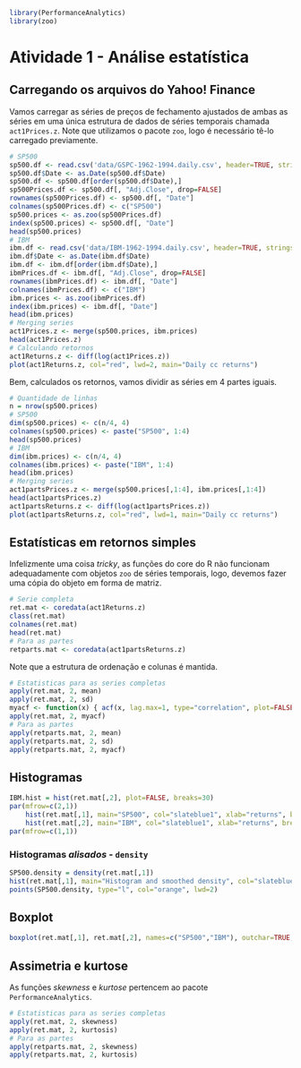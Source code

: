 
```r
library(PerformanceAnalytics)
library(zoo)
```

# Atividade 1 - Análise estatística

## Carregando os arquivos do Yahoo! Finance

Vamos carregar as séries de preços de fechamento ajustados de ambas as séries em uma única estrutura de dados de séries temporais chamada `act1Prices.z`.
Note que utilizamos o pacote `zoo`, logo é necessário tê-lo carregado previamente.

```r
# SP500
sp500.df <- read.csv('data/GSPC-1962-1994.daily.csv', header=TRUE, stringsAsFactors=FALSE)
sp500.df$Date <- as.Date(sp500.df$Date)
sp500.df <- sp500.df[order(sp500.df$Date),]
sp500Prices.df <- sp500.df[, "Adj.Close", drop=FALSE]
rownames(sp500Prices.df) <- sp500.df[, "Date"]
colnames(sp500Prices.df) <- c("SP500")
sp500.prices <- as.zoo(sp500Prices.df)
index(sp500.prices) <- sp500.df[, "Date"]
head(sp500.prices)
# IBM
ibm.df <- read.csv('data/IBM-1962-1994.daily.csv', header=TRUE, stringsAsFactors=FALSE)
ibm.df$Date <- as.Date(ibm.df$Date)
ibm.df <- ibm.df[order(ibm.df$Date),]
ibmPrices.df <- ibm.df[, "Adj.Close", drop=FALSE]
rownames(ibmPrices.df) <- ibm.df[, "Date"]
colnames(ibmPrices.df) <- c("IBM")
ibm.prices <- as.zoo(ibmPrices.df)
index(ibm.prices) <- ibm.df[, "Date"]
head(ibm.prices)
# Merging series
act1Prices.z <- merge(sp500.prices, ibm.prices)
head(act1Prices.z)
# Calculando retornos
act1Returns.z <- diff(log(act1Prices.z))
plot(act1Returns.z, col="red", lwd=2, main="Daily cc returns")
```

Bem, calculados os retornos, vamos dividir as séries em 4 partes iguais.

```r
# Quantidade de linhas
n = nrow(sp500.prices)
# SP500
dim(sp500.prices) <- c(n/4, 4)
colnames(sp500.prices) <- paste("SP500", 1:4)
head(sp500.prices)
# IBM
dim(ibm.prices) <- c(n/4, 4)
colnames(ibm.prices) <- paste("IBM", 1:4)
head(ibm.prices)
# Merging series
act1partsPrices.z <- merge(sp500.prices[,1:4], ibm.prices[,1:4])
head(act1partsPrices.z)
act1partsReturns.z <- diff(log(act1partsPrices.z))
plot(act1partsReturns.z, col="red", lwd=1, main="Daily cc returns")
```



## Estatísticas em retornos simples

Infelizmente uma coisa *tricky*, as funções do core do R não funcionam adequadamente com objetos `zoo` de séries temporais, logo, devemos fazer uma cópia do objeto em forma de matriz.

```r
# Serie completa
ret.mat <- coredata(act1Returns.z)
class(ret.mat)
colnames(ret.mat)
head(ret.mat)
# Para as partes
retparts.mat <- coredata(act1partsReturns.z)
```

Note que a estrutura de ordenação e colunas é mantida.

```r
# Estatisticas para as series completas
apply(ret.mat, 2, mean)
apply(ret.mat, 2, sd)
myacf <- function(x) { acf(x, lag.max=1, type="correlation", plot=FALSE) }
apply(ret.mat, 2, myacf)
# Para as partes
apply(retparts.mat, 2, mean)
apply(retparts.mat, 2, sd)
apply(retparts.mat, 2, myacf)
```

## Histogramas

```r
IBM.hist = hist(ret.mat[,2], plot=FALSE, breaks=30)
par(mfrow=c(2,1))
    hist(ret.mat[,1], main="SP500", col="slateblue1", xlab="returns", breaks=IBM.hist$breaks)
    hist(ret.mat[,2], main="IBM", col="slateblue1", xlab="returns", breaks=IBM.hist$breaks)
par(mfrow=c(1,1))
```

### Histogramas *alisados* - `density`

```r
SP500.density = density(ret.mat[,1])
hist(ret.mat[,1], main="Histogram and smoothed density", col="slateblue1", probability=TRUE, ylim=c(0,5), xlab="Returns")
points(SP500.density, type="l", col="orange", lwd=2)
```


## Boxplot

```r
boxplot(ret.mat[,1], ret.mat[,2], names=c("SP500","IBM"), outchar=TRUE, col="slateblue1", main="Comparison of return distributions", ylab="monthly cc return")
```



## Assimetria e kurtose

As funções *skewness* e *kurtose* pertencem ao pacote `PerformanceAnalytics`.

```r
# Estatisticas para as series completas
apply(ret.mat, 2, skewness)
apply(ret.mat, 2, kurtosis)
# Para as partes
apply(retparts.mat, 2, skewness)
apply(retparts.mat, 2, kurtosis)
```

